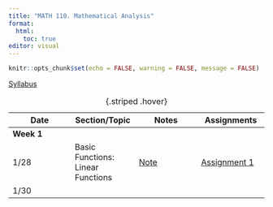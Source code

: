 ```yaml
---
title: "MATH 110. Mathematical Analysis"
format: 
  html:
    toc: true
editor: visual
---
```


```r
knitr::opts_chunk$set(echo = FALSE, warning = FALSE, message = FALSE)
```

[Syllabus](../syllabus.html)

| Date | Section/Topic | Notes | Assignments |
|------------------|------------------|------------------|-------------------|
| **Week 1** |  |  |  |
| 1/28 | Basic Functions: Linear Functions  | [Note](notes/note1.pdf)  | [Assignment 1](notes/note1.pdf)  |
| 1/30 | | |  |
: {.striped .hover}

